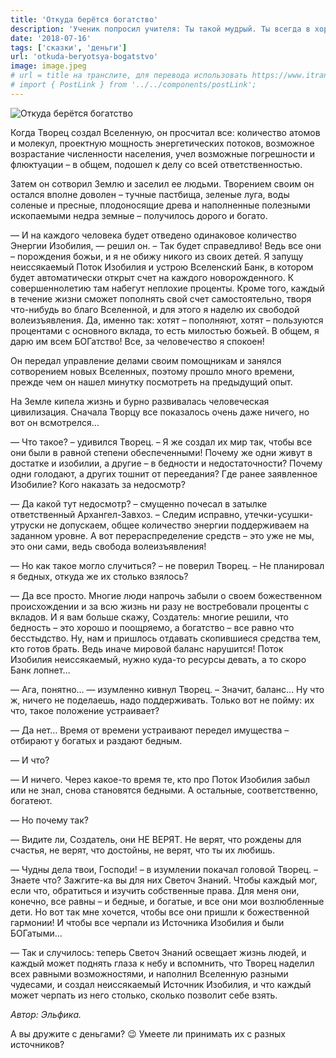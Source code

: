 ```yaml
---
title: 'Откуда берётся богатство'
description: 'Ученик попросил учителя: Ты такой мудрый. Ты всегда в хорошем настроении, никогда не злишься. Помоги и мне быть таким. Учитель согласился и попросил ученика принести картофель и прозрачный пакет.'
date: '2018-07-16'
tags: ['сказки', 'деньги']
url: 'otkuda-beryotsya-bogatstvo'
image: image.jpeg
# url = title на транслите, для перевода использовать https://www.itranslit.com/
# import { PostLink } from '../../components/postLink';
---
```


![Откуда берётся богатство](./image.jpeg)

Когда Творец создал Вселенную, он просчитал все: количество атомов и молекул, проектную мощность энергетических потоков, возможное возрастание численности населения, учел возможные погрешности и флюктуации – в общем, подошел к делу со всей ответственностью.

Затем он сотворил Землю и заселил ее людьми. Творением своим он остался вполне доволен – тучные пастбища, зеленые луга, воды соленые и пресные, плодоносящие древа и наполненные полезными ископаемыми недра земные – получилось дорого и богато.

— И на каждого человека будет отведено одинаковое количество Энергии Изобилия, — решил он. – Так будет справедливо! Ведь все они – порождения божьи, и я не обижу никого из своих детей. Я запущу неиссякаемый Поток Изобилия и устрою Вселенский Банк, в котором будет автоматически открыт счет на каждого новорожденного. К совершеннолетию там набегут неплохие проценты. Кроме того, каждый в течение жизни сможет пополнять свой счет самостоятельно, творя что-нибудь во благо Вселенной, и для этого я наделю их свободой волеизъявления. Да, именно так: хотят – пополняют, хотят – пользуются процентами с основного вклада, то есть милостью божьей. В общем, я дарю им всем БОГатство! Все, за человечество я спокоен!

Он передал управление делами своим помощникам и занялся сотворением новых Вселенных, поэтому прошло много времени, прежде чем он нашел минутку посмотреть на предыдущий опыт.

На Земле кипела жизнь и бурно развивалась человеческая цивилизация. Сначала Творцу все показалось очень даже ничего, но вот он всмотрелся…

— Что такое? – удивился Творец. – Я же создал их мир так, чтобы все они были в равной степени обеспеченными! Почему же одни живут в достатке и изобилии, а другие – в бедности и недостаточности? Почему одни голодают, а других тошнит от переедания? Где ранее заявленное Изобилие? Кого наказать за недосмотр?

— Да какой тут недосмотр? – смущенно почесал в затылке ответственный Архангел-Завхоз. – Следим исправно, утечки-усушки-утруски не допускаем, общее количество энергии поддерживаем на заданном уровне. А вот перераспределение средств – это уже не мы, это они сами, ведь свобода волеизъявления!

— Но как такое могло случиться? – не поверил Творец. – Не планировал я бедных, откуда же их столько взялось?

— Да все просто. Многие люди напрочь забыли о своем божественном происхождении и за всю жизнь ни разу не востребовали проценты с вкладов. И я вам больше скажу, Создатель: многие решили, что бедность – это хорошо и поощряемо, а богатство – все равно что бесстыдство. Ну, нам и пришлось отдавать скопившиеся средства тем, кто готов брать. Ведь иначе мировой баланс нарушится! Поток Изобилия неиссякаемый, нужно куда-то ресурсы девать, а то скоро Банк лопнет…

— Ага, понятно… — изумленно кивнул Творец. – Значит, баланс… Ну что ж, ничего не поделаешь, надо поддерживать. Только вот не пойму: их что, такое положение устраивает?

— Да нет… Время от времени устраивают передел имущества – отбирают у богатых и раздают бедным.

— И что?

— И ничего. Через какое-то время те, кто про Поток Изобилия забыл или не знал, снова становятся бедными. А остальные, соответственно, богатеют.

— Но почему так?

— Видите ли, Создатель, они НЕ ВЕРЯТ. Не верят, что рождены для счастья, не верят, что достойны, не верят, что ты их любишь.

— Чудны дела твои, Господи! – в изумлении покачал головой Творец. – Знаете что? Зажгите-ка вы для них Светоч Знаний. Чтобы каждый мог, если что, обратиться и изучить собственные права. Для меня они, конечно, все равны – и бедные, и богатые, и все они мои возлюбленные дети. Но вот так мне хочется, чтобы все они пришли к божественной гармонии! И чтобы все черпали из Источника Изобилия и были БОГатыми…

— Так и случилось: теперь Светоч Знаний освещает жизнь людей, и каждый может поднять глаза к небу и вспомнить, что Творец наделил всех равными возможностями, и наполнил Вселенную разными чудесами, и создал неиссякаемый Источник Изобилия, и что каждый может черпать из него столько, сколько позволит себе взять.

_Автор: Эльфика._

А вы дружите с деньгами? 😉 Умеете ли принимать их с разных источников?

